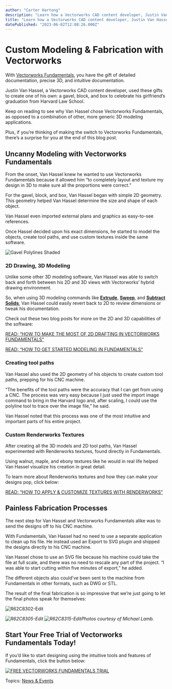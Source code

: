```yaml
---
author: "Carter Hartong"
description: "Learn how a Vectorworks CAD content developer, Justin Van Hassel, designed a graduation gift using Vectorworks Fundamental’s modeling tools."
title: "Learn how a Vectorworks CAD content developer, Justin Van Hassel, designed a graduation gift using Vectorworks Fundamental’s modeling tools." 
datePublished: "2023-06-02T12:08:26.000Z"
---
```

# Custom Modeling & Fabrication with Vectorworks

With [Vectorworks Fundamentals](https://www.vectorworks.net/fundamentals), you have the gift of detailed documentation, precise 3D, and intuitive documentation.

Justin Van Hassel, a Vectorworks CAD content developer, used these gifts to create one of his own: a gavel, block, and box to celebrate his girlfriend’s graduation from Harvard Law School.

Keep on reading to see why Van Hassel chose Vectorworks Fundamentals, as opposed to a combination of other, more generic 3D modeling applications.

Plus, if you’re thinking of making the switch to Vectorworks Fundamentals, there’s a surprise for you at the end of this blog post.

## Uncanny Modeling with Vectorworks Fundamentals

From the onset, Van Hassel knew he wanted to use Vectorworks Fundamentals because it allowed him “to completely layout and texture my design in 3D to make sure all the proportions were correct.”

For the gavel, block, and box, Van Hassel began with simple 2D geometry. This geometry helped Van Hassel determine the size and shape of each object.

Van Hassel even imported external plans and graphics as easy-to-see references.

Once Hassel decided upon his exact dimensions, he started to model the objects, create tool paths, and use custom textures inside the same software.

![Gavel Polylines Shaded](https://blog.vectorworks.net/hs-fs/hubfs/Blog%20Images/230602_FUND%20Gavel%20Gift/Gavel%20Polylines%20Shaded.png?width=1440&height=737&name=Gavel%20Polylines%20Shaded.png)

### 2D Drawing, 3D Modeling

Unlike some other 3D modeling software, Van Hassel was able to switch back and forth between his 2D and 3D views with Vectorworks’ hybrid drawing environment.

So, when using 3D modeling commands like **[Extrude](https://app-help.vectorworks.net/2023/eng/VW2023%5FGuide/Shapes2/Extruding%5Fobjects.htm?rhsearch=extrude&rhhlterm=extruding%20extrude%20extruded)**, **[Sweep](https://app-help.vectorworks.net/2023/eng/VW2023%5FGuide/Shapes2/Sweeping%20objects.htm?rhsearch=sweep&rhhlterm=sweeping%20sweep)**, and **[Subtract Solids](https://app-help.vectorworks.net/2023/eng/VW2023%5FGuide/Shapes2/Subtract%20solids.htm?rhsearch=subtract%20solids&rhhlterm=subtract%20subtracts%20subtracting%20solids%20solid)**, Van Hassel could easily revert back to 2D to review dimensions or tweak his documentation.

Check out these two blog posts for more on the 2D and 3D capabilities of the software:

[READ: “HOW TO MAKE THE MOST OF 2D DRAFTING IN VECTORWORKS FUNDAMENTALS”](../../../net/vectorworks/blog/how-to-begin-2d-drawing-in-your-design-software.html)  
  
[READ: “HOW TO GET STARTED MODELING IN FUNDAMENTALS”](../../../net/vectorworks/blog/3d-modeling-in-vectorworks-fundamentals.html)

### Creating tool paths

Van Hassel also used the 2D geometry of his objects to create custom tool paths, prepping for his CNC machine.

“The benefits of the tool paths were the accuracy that I can get from using a CNC. The process was very easy because I just used the import image command to bring in the Harvard logo and, after scaling, I could use the polyline tool to trace over the image file,” he said.

Van Hassel noted that this process was one of the most intuitive and important parts of his entire project.

### Custom Renderworks Textures 

After creating all the 3D models and 2D tool paths, Van Hassel experimented with Renderworks textures, found directly in Fundamentals.

Using walnut, maple, and ebony textures like he would in real life helped Van Hassel visualize his creation in great detail.

To learn more about Renderworks textures and how they can make your designs pop, click below:

[READ: “HOW TO APPLY & CUSTOMIZE TEXTURES WITH RENDERWORKS”](../../../net/vectorworks/blog/applying-customizing-textures-in-renderworks.html)

## Painless Fabrication Processes

The next step for Van Hassel and Vectorworks Fundamentals alike was to send the designs off to his CNC machine.

With Fundamentals, Van Hassel had no need to use a separate application to clean up his file. He instead used an Export to SVG plugin and shipped the designs directly to his CNC machine.

Van Hassel chose to use an SVG file because his machine could take the file at full scale, and there was no need to rescale any part of the project. “I was able to start cutting within five minutes of export,” he added.

The different objects also could’ve been sent to the machine from Fundamentals in other formats, such as DWG or STL.

The result of the final fabrication is so impressive that we’re just going to let the final photos speak for themselves:

![R62C8302-Edit](https://blog.vectorworks.net/hs-fs/hubfs/Blog%20Images/230602_FUND%20Gavel%20Gift/R62C8302-Edit.jpg?width=1440&height=800&name=R62C8302-Edit.jpg)

_![R62C8305-Edit](https://blog.vectorworks.net/hs-fs/hubfs/Blog%20Images/230602FUND%20Gavel%20Gift/R62C8305-Edit.jpg?width=1440&height=800&name=R62C8305-Edit.jpg)_ 
_![R62C8315-Edit](https://blog.vectorworks.net/hs-fs/hubfs/Blog%20Images/230602FUND%20Gavel%20Gift/R62C8315-Edit.jpg?width=1440&height=800&name=R62C8315-Edit.jpg)Photos courtesy of Michael Lamb._

## Start Your Free Trial of Vectorworks Fundamentals Today!

If you’d like to start designing using the intuitive tools and features of Fundamentals, click the button below:

[![FREE VECTORWORKS FUNDAMENTALS TRIAL](https://no-cache.hubspot.com/cta/default/3018241/23393e2c-8537-4588-b606-3b0ac68ea5bc.png)](https://cta-redirect.hubspot.com/cta/redirect/3018241/23393e2c-8537-4588-b606-3b0ac68ea5bc) 

 Topics: [News & Events](https://blog.vectorworks.net/topic/news-events) 

 
